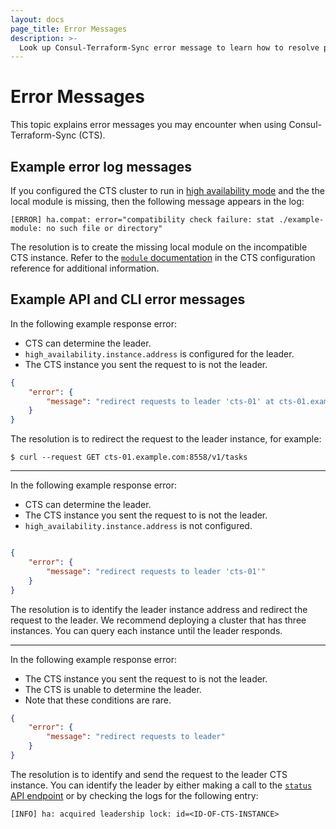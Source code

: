 ```yaml
---
layout: docs
page_title: Error Messages
description: >-
  Look up Consul-Terraform-Sync error message to learn how to resolve potential issues using CTS.
---
```


# Error Messages

This topic explains error messages you may encounter when using Consul-Terraform-Sync (CTS). 

## Example error log messages

If you configured the CTS cluster to run in [high availability mode](/docs/nia/usage/run-ha) and the the local module is missing, then the following message appears in the log:

```shell-session
[ERROR] ha.compat: error="compatibility check failure: stat ./example-module: no such file or directory"
```

The resolution is to create the missing local module on the incompatible CTS instance. Refer to the [`module` documentation](/docs/nia/configuration#module) in the CTS configuration reference for additional information. 

## Example API and CLI error messages

In the following example response error:

- CTS can determine the leader.
- `high_availability.instance.address` is configured for the leader.
- The CTS instance you sent the request to is not the leader.


```json
{
    "error": {
        "message": "redirect requests to leader 'cts-01' at cts-01.example.com:8558"
    }
}
```

The resolution is to redirect the request to the leader instance, for example:

```shell-session
$ curl --request GET cts-01.example.com:8558/v1/tasks
```
---
In the following example response error:

* CTS can determine the leader.
* The CTS instance you sent the request to is not the leader.
* `high_availability.instance.address` is not configured.

```json

{
    "error": {
        "message": "redirect requests to leader 'cts-01'"
    }
}
```
The resolution is to identify the leader instance address and redirect the request to the leader. We recommend deploying a cluster that has three instances. You can query each instance until the leader responds. 

---

In the following example response error:

* The CTS instance you sent the request to is not the leader. 
* The CTS is unable to determine the leader. 
* Note that these conditions are rare.

```json
{
    "error": {
        "message": "redirect requests to leader"
    }
}
```
The resolution is to identify and send the request to the leader CTS instance. You can identify the leader by either making a call to the [`status` API endpoint](/docs/nia/api/status) or by checking the logs for the following entry:

```shell-session
[INFO] ha: acquired leadership lock: id=<ID-OF-CTS-INSTANCE>
```

